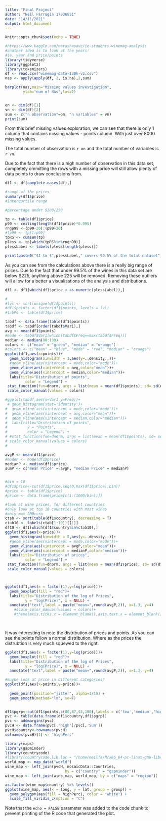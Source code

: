 ```yaml
---
title: "Final Project"
author: "Neil Farrugia 17336831"
date: "14/11/2021"
output: html_document
---
```


```r
knitr::opts_chunk$set(echo = TRUE)
```


```r
#https://www.kaggle.com/natashasavc/ie-students-winemag-analysis
#another idea is to look at the years!
#ie. year and price/points
library(tidyverse)
library(ggplot2)
library(tokenizers)
df <- read.csv("winemag-data-130k-v2.csv")
nas <- apply(apply(df, 2, is.na),2,sum)

barplot(nas,main="Missing values investigation",
        ylab="num of NAs",las=2)


on <- dim(df)[1]
vn <- dim(df)[2]
sum <- c("n observation"=on, "n variables" = vn)
print(sum)


```

From this brief missing values exploration, we can see that there is only 1 column that contains missing values - points column. With just over 8000 missing values.

The total number of observation is `r on` and the total number of variables is `r vn`.

Due to the fact that there is a high number of observation in this data set, completely ommitting the rows with a missing price will still allow plenty of data points to draw conclusions from.

```r
df1 <- df[complete.cases(df),]
```

```r
#range of the prices
summary(df1$price)
#Interqurtile range

#percentage under $200/250

tp <- table(df1$price)
p99 <- ceiling(length(df1$price)*0.995)
rngp99 <-(p99-20):(p99+20)
#tp99 <- tp[1:p99]
tpRS <- cumsum(tp)
pless <- tp[which(tpRS%in%rngp99)]
plessLabel <- labels(pless[length(pless)])

print(paste0("$1 to $",plessLabel," covers 99.5% of the total dataset"))
```


As you can see from the calculations above there is a really big range of prices. Due to the fact that under 99.5% of the wines in this data set are below $225, anything above 225 will be removed. Removing these outliers will allow for a better a visualisations of the analysis and distributions.

```r
df1 <- df1[which(df1$price < as.numeric(plessLabel)),]

```


```r

#
#lvl <- sort(unique(df1$points))
#df1$points <- factor(df1$points, levels = lvl)
#tabPo <- table(df1$price)

tabdf <- data.frame(table(df1$points))
tabdf <- tabdf[order(tabdf$Var1),]
avg <- mean(df1$points)
#mode <- tabdf$Var1[which(tabdf$Freq==max(tabdf$Freq))]
median <- median(80:100)
colors <- c("mean" = "green", "median" = "orange")
#colors <- c("mean" = "blue", "mode" = "red", "median" = "orange")
ggplot(df1,aes(x=points))+
  geom_histogram(binwidth = 1,aes(y=..density..))+
  #geom_vline(aes(xintercept = mode,color="mode"))+
  geom_vline(aes(xintercept = avg,color="mean"))+
  geom_vline(aes(xintercept = median,color="median"))+
  labs(title="Distribution of points",
         color = "Legend") +
 stat_function(fun=dnorm, args = list(mean = mean(df1$points), sd= sd(df1$points)), col = 'blue')+
 scale_color_manual(values = colors)

#ggplot(tabdf,aes(x=Var1,y=Freq))+
 # geom_histogram(stat='identity')+
#  geom_vline(aes(xintercept = mode,color="mode"))+
#  geom_vline(aes(xintercept = avg,color="mean"))+
#  geom_vline(aes(xintercept = median,color="median"))+
#  labs(title="Distribution of points",
#         y = "Points",
#         color = "Legend") +
# #stat_function(fun=dnorm, args = list(mean = mean(df1$points), sd= sd(df1$points)), col = 'blue')+
# scale_color_manual(values = colors)
#

avgP <- mean(df1$price)
#modeP <- mode(df1$price)
medianP <- median(df1$price) 
sumP <- c("mean Price" = avgP, "median Price" = medianP)


#bin = 10
#df1$price<-cut(df1$price,seq(0,max(df1$price),bin))
#price <- table(df1$price)
#price <- data.frame(price[c(1:(1000/bin))])

#look at wine prices, for different countries
#only look at top 10 countries with most wines
#only max 200euro
ctab <- sort(table(df1$country), decreasing = T)
ctab10 <- labels(ctab[1:10])[[1]]
df10 <- df1[which(df1$country%in%ctab10),]
ggplot(df1,aes(x=price))+
  geom_histogram(binwidth = 5,aes(y=..density..))+
  #geom_vline(aes(xintercept = mode,color="mode"))+
  geom_vline(aes(xintercept = avgP,color="mean"))+
  geom_vline(aes(xintercept = medianP,color="median"))+
  labs(title="Distribution of prices",
         color = "Legend") +
 stat_function(fun=dnorm, args = list(mean = mean(df1$price), sd= sd(df1$price)), col = 'blue')+
 scale_color_manual(values = colors)



ggplot(df1,aes(x = factor(1),y=log(price)))+
  geom_boxplot(fill = "red")+
  labs(title="Distribution of the log of Prices",
         y = "log(Price)", x = NULL) +
  annotate("text",label = paste("mean=",round(avgP,2)), x=1.3, y=4)
    #scale_color_manual(values = colors)+
    #theme(axis.ticks.x = element_blank(),axis.text.x = element_blank())

    
```
It was interesting to note the distribution of prices and points.
As you can see the points follow a normal distribution. Where as the prices the distrubtion is very much squewed to the right.

```r
ggplot(df1,aes(x = factor(1),y=log(price)))+
  geom_boxplot(fill = "red")+
  labs(title="Distribution of the log of Prices",
         y = "log(Price)", x = NULL) +
  annotate("text",label = paste("mean=",round(avgP,2)), x=1.3, y=4)


```


```r
#maybe look at price in different categories?
ggplot(df1,aes(x=points,y=price))+
  
  geom_point(position="jitter", alpha=1/10) + 
  geom_smooth(method="lm", se=F)
  

```
```r
df1$pgrp<-cut(df1$points,c(80,87,93,100),labels = c('low','medium','high'))
pvc <- table(data.frame(df1$country,df1$pgrp))
pvc <- addmargins(pvc)
pvcH <- data.frame(pvc[,'high']/pvc[,'Sum'])
pvcH$country<-rownames(pvcH)
colnames(pvcH)[1] <- "highPerc"

library(maps)
library(gapminder)
library(countrycode)
#library(countrycode,lib.loc = "/home/neilfa/R/x86_64-pc-linux-gnu-library/4.1")
world_map <- map_data("world")
wine_map <- left_join(pvcH, mosaicData::Countries, 
                           by = c("country" = "gapminder"))
wine_map <- left_join(wine_map, world_map, by = c("maps" = "region"))

as.factor(wine_map$country) %>% levels()
ggplot(wine_map, aes(x = long, y = lat, group = group)) +
  geom_polygon(aes(fill = highPerc), color = "white") +
  scale_fill_viridis_c(option = "C")
```

Note that the `echo = FALSE` parameter was added to the code chunk to prevent printing of the R code that generated the plot.

